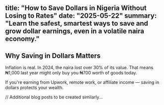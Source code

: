 title: "How to Save Dollars in Nigeria Without Losing to Rates"
date: "2025-05-22"
summary: "Learn the safest, smartest ways to save and grow dollar earnings, even in a volatile naira economy."
---

## Why Saving in Dollars Matters

Inflation is real. In 2024, the naira lost over 30% of its value. That means ₦1,000 last year might only buy you ₦700 worth of goods today.

If you're earning from Upwork, remote work, or affiliate income — saving in dollars protects your wealth.

// Additional blog posts to be created similarly...
